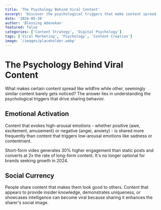 ```yaml
---
title: 'The Psychology Behind Viral Content'
excerpt: 'Discover the psychological triggers that make content spread like wildfire across social platforms.'
date: '2024-05-28'
author: 'Blessing Adenekan'
featured: false
categories: ['Content Strategy', 'Digital Psychology']
tags: ['Viral Marketing', 'Psychology', 'Content Creation']
image: '/images/placeholder.webp'
---
```


# The Psychology Behind Viral Content

What makes certain content spread like wildfire while other, seemingly similar content barely gets noticed? The answer lies in understanding the psychological triggers that drive sharing behavior.

## Emotional Activation

Content that evokes high-arousal emotions - whether positive (awe, excitement, amusement) or negative (anger, anxiety) - is shared more frequently than content that triggers low-arousal emotions like sadness or contentment.

<ShareableTakeaway>
  Short-form video generates 30% higher engagement than static posts and converts at 2x the rate of
  long-form content. It's no longer optional for brands seeking growth in 2024.
</ShareableTakeaway>

## Social Currency

People share content that makes them look good to others. Content that appears to provide insider knowledge, demonstrates uniqueness, or showcases intelligence can become viral because sharing it enhances the sharer's social image.
